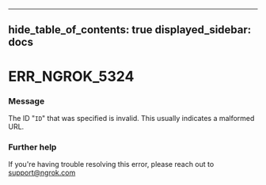 

---
hide_table_of_contents: true
displayed_sidebar: docs
---


# ERR_NGROK_5324

### Message
The ID "`ID`" that was specified is invalid. This usually indicates a malformed URL.

<ErrorDetails />



### Further help
If you're having trouble resolving this error, please reach out to [support@ngrok.com](mailto:support@ngrok.com?subject=Help%20with%20ERR_NGROK_5324)


